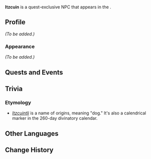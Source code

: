 {{Meta
<!-- Remove this template after adding the missing info -->
|missing_NPC_profile  = yes
<!--
|missing_NPC_idle     = yes
|missing_NPC_dialogue = yes
-->
}}
{{Character Infobox
|type             = Quest NPC
|image            = NPC Itzcuin.png
|realname         = <!-- Optional, if different from in-game name -->
|deceased         = <!-- Past (for deceased prior to events of the game) or free response -->
|region           = Natlan
|location         = Natlan
|affiliation      = Scions of the Canopy
|affiliation2     = Locusts
|title            = 

|ancestry         = <!-- Clan/family -->
|father           = 
|mother           = 
|spouse           = 
|sibling          = 
|child            = 
|relative         = 

|voiceEN          = 
|voiceCN          = 
|voiceJP          = 
|voiceKR          = 
}}
'''Itzcuin''' is a quest-exclusive NPC that appears in the {{Quest|The Case of the Crafting Bench}}.
<!--
==Location==
{{subst:#tag:gallery|
NPC Location {{subst:#titleparts:{{subst:PAGENAME}}}}.png{{subst:!}}{{subst:#titleparts:{{subst:PAGENAME}}}}'s location
NPC Location {{subst:#titleparts:{{subst:PAGENAME}}}} Context.png{{subst:!}}Additional context
}}
-->
==Profile==
<!--Detailed story/lore information goes here.-->
''(To be added.)''

===Appearance===
<!--Keep appearance section short and concise. Limit to 2 paragraphs with 3-4 sentences each.-->
''(To be added.)''

==Quests and Events==
{{Quests and Events}}
<!--
==Idle Quotes==
{{Dialogue Start}}
: {{DIcon|Idle}} {{Tx}}
:: {{A|VO {{subst:#titleparts:{{subst:PAGENAME}}}} 01.ogg}} "{{Tx}}"
{{Dialogue End}}

==Dialogue==
{{Dialogue Start}}
:'''{{subst:#titleparts:{{subst:PAGENAME}}}}:''' 
:{{DIcon}}
{{Dialogue End}}
<!--
==Event Dialogue==
===Event Name===
{{Dialogue Start}}
:'''{{subst:#titleparts:{{subst:PAGENAME}}}}:'''
{{Dialogue End}}
-->
==Trivia==
===Etymology===
* ''[https://nahuatl.wired-humanities.org/content/itzcuintli Itzcuintli]'' is a name of {{w|Nahuatl}} origins, meaning "dog." It's also a calendrical marker in the 260-day divinatory calendar.

==Other Languages==
{{Other Languages|default_hidden=1
|en       = Itzcuin
|zhs      = 伊茨昆
|zhs_rm   = Yīcíkūn
|zht      = 伊茨昆
|zht_rm   = Yīcíkūn
|ja       = イツクイン
|ko       = 이츠쿠인
|es       = Itzcuin
|fr       = Itzcuin
|ru       = Итцкуин
|th       = Itzcuin
|vi       = Itzcuin
|de       = Itzcuin
|id       = Itzcuin
|pt       = Itogon
|tr       = Itzcuin
|it       = Itzcuin
}}

==Change History==
{{Change History|5.0}}
<!--
==References==
{{Reflist}}
-->